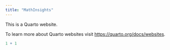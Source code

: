 ```yaml
---
title: "MathInsights"
---
```


This is a Quarto website.

To learn more about Quarto websites visit <https://quarto.org/docs/websites>.

```r
1 + 1
```
